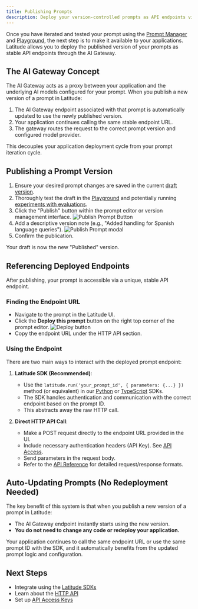 ```yaml
---
title: Publishing Prompts
description: Deploy your version-controlled prompts as API endpoints via the AI Gateway.
---
```


Once you have iterated and tested your prompt using the [Prompt Manager](/guides/prompt-manager/overview) and [Playground](/guides/prompt-manager/playground), the next step is to make it available to your applications. Latitude allows you to deploy the published version of your prompts as stable API endpoints through the AI Gateway.

## The AI Gateway Concept

The AI Gateway acts as a proxy between your application and the underlying AI models configured for your prompt. When you publish a new version of a prompt in Latitude:

1.  The AI Gateway endpoint associated with that prompt is automatically updated to use the newly published version.
2.  Your application continues calling the same stable endpoint URL.
3.  The gateway routes the request to the correct prompt version and configured model provider.

This decouples your application deployment cycle from your prompt iteration cycle.

## Publishing a Prompt Version

1.  Ensure your desired prompt changes are saved in the current [draft version](/guides/prompt-manager/version-control).
2.  Thoroughly test the draft in the [Playground](/guides/prompt-manager/playground) and potentially running [experiments with evaluations](/guides/evaluations/running-evaluations#running-evaluations-on-datasets-batch-mode).
3.  Click the "Publish" button within the prompt editor or version management interface.
![Publish Prompt Button](/assets/publish-button.png)
4.  Add a descriptive version note (e.g., "Added handling for Spanish language queries").
![Publish Prompt modal](/assets/publish-modal.png)
5.  Confirm the publication.

Your draft is now the new "Published" version.

## Referencing Deployed Endpoints

After publishing, your prompt is accessible via a unique, stable API endpoint.

### Finding the Endpoint URL

- Navigate to the prompt in the Latitude UI.
- Click the **Deploy this prompt** button on the right top corner of the prompt editor.
![Deploy button](/assets/deploy-button.png)
- Copy the endpoint URL under the HTTP API section.

### Using the Endpoint

There are two main ways to interact with the deployed prompt endpoint:

1.  **Latitude SDK (Recommended)**:

    - Use the `latitude.run('your_prompt_id', { parameters: {...} })` method (or equivalent) in our [Python](/guides/sdk/python) or [TypeScript](/guides/sdk/typescript) SDKs.
    - The SDK handles authentication and communication with the correct endpoint based on the prompt ID.
    - This abstracts away the raw HTTP call.

2.  **Direct HTTP API Call**:
    - Make a POST request directly to the endpoint URL provided in the UI.
    - Include necessary authentication headers (API Key). See [API Access](/guides/api/api-access).
    - Send parameters in the request body.
    - Refer to the [API Reference](/guides/api/reference) for detailed request/response formats.

## Auto-Updating Prompts (No Redeployment Needed)

The key benefit of this system is that when you publish a new version of a prompt in Latitude:

- The AI Gateway endpoint instantly starts using the new version.
- **You do not need to change any code or redeploy your application.**

Your application continues to call the same endpoint URL or use the same prompt ID with the SDK, and it automatically benefits from the updated prompt logic and configuration.

## Next Steps

- Integrate using the [Latitude SDKs](/guides/sdk/typescript)
- Learn about the [HTTP API](/guides/api/reference)
- Set up [API Access Keys](/guides/api/api-access)

